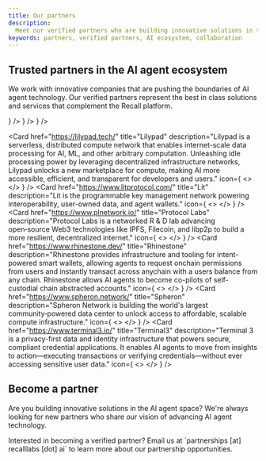 ```yaml
---
title: Our partners
description:
  Meet our verified partners who are building innovative solutions in the AI agent ecosystem
keywords: partners, verified partners, AI ecosystem, collaboration
---
```


## Trusted partners in the AI agent ecosystem

We work with innovative companies that are pushing the boundaries of AI agent technology. Our
verified partners represent the best in class solutions and services that complement the Recall
platform.

<Cards>
  <Card
    href="https://eliza.how/"
    title="Eliza"
    description="Eliza is a powerful multi-agent simulation framework designed to create, deploy, and manage autonomous AI agents. Built with TypeScript, it provides a flexible and extensible platform for developing intelligent agents that can interact across multiple platforms while maintaining consistent personalities and knowledge."
    icon={
      <>
        <ImageNoZoom
          src="/img/partners/eliza-light.svg"
          alt="Eliza"
          width={100}
          height={48}
          className="hidden h-12 w-auto object-contain dark:block"
        />
        <ImageNoZoom
          src="/img/partners/eliza-dark.svg"
          alt="Eliza"
          width={100}
          height={48}
          className="h-12 w-auto object-contain dark:hidden"
        />
      </>
    }
  />
  <Card
    href="https://www.gaianet.ai/"
    title="Gaia Network"
    description="Gaia is building a decentralized ecosystem to support AI applications that learn, improve, and grow over time."
    icon={
      <>
        <ImageNoZoom
          src="/img/partners/gaia-network-light.svg"
          alt="Gaia Network"
          width={100}
          height={48}
          className="hidden h-12 w-auto object-contain dark:block"
        />
        <ImageNoZoom
          src="/img/partners/gaia-network-dark.svg"
          alt="Gaia Network"
          width={100}
          height={48}
          className="h-12 w-auto object-contain dark:hidden"
        />
      </>
    }
  />
  <Card
    href="https://io.net/"
    title="IO.Net"
    description="IO.Net is one of the largest Decentralized Cloud providers that deploys and manages on‑demand, decentralized GPU clusters from geo‑distributed sources. Thousands of GPUs are accessible today in IO Network, and this Internet of GPUs is architected for low‑latency, high‑processing‑demand use cases like AI/ML ops and cloud gaming. IO.Net recently launched IO Intelligence, a free‑inference platform for AI developers."
    icon={
      <>
        <ImageNoZoom
          src="/img/partners/ionet-light.svg"
          alt="IO.Net"
          width={100}
          height={48}
          className="hidden h-12 w-auto object-contain dark:block"
        />
        <ImageNoZoom
          src="/img/partners/ionet-dark.svg"
          alt="IO.Net"
          width={100}
          height={48}
          className="h-12 w-auto object-contain dark:hidden"
        />
      </>
    }
  />

  <Card
    href="https://lilypad.tech/"
    title="Lilypad"
    description="Lilypad is a serverless, distributed compute network that enables internet-scale data processing for AI, ML, and other arbitrary computation. Unleashing idle processing power by leveraging decentralized infrastructure networks, Lilypad unlocks a new marketplace for compute, making AI more accessible, efficient, and transparent for developers and users."
    icon={
      <>
        <ImageNoZoom
          src="/img/partners/lilypad-light.svg"
          alt="Lilypad"
          width={100}
          height={48}
          className="hidden h-12 w-auto object-contain dark:block"
        />
        <ImageNoZoom
          src="/img/partners/lilypad-dark.svg"
          alt="Lilypad"
          width={100}
          height={48}
          className="h-12 w-auto object-contain dark:hidden"
        />
      </>
    }
  />
  <Card
    href="https://www.litprotocol.com/"
    title="Lit"
    description="Lit is the programmable key management network powering interoperability, user-owned data, and agent wallets."
    icon={
      <>
        <ImageNoZoom
          src="/img/partners/lit-protocol-light.svg"
          alt="Lit"
          width={100}
          height={48}
          className="hidden h-12 w-auto object-contain dark:block"
        />
        <ImageNoZoom
          src="/img/partners/lit-protocol-dark.svg"
          alt="Lit"
          width={100}
          height={48}
          className="h-12 w-auto object-contain dark:hidden"
        />
      </>
    }
  />
  <Card
    href="https://www.plnetwork.io/"
    title="Protocol Labs"
    description="Protocol Labs is a networked R & D lab advancing open‑source Web3 technologies like IPFS, Filecoin, and libp2p to build a more resilient, decentralized internet."
    icon={
      <>
        <ImageNoZoom
          src="/img/partners/protocol-labs-light.svg"
          alt="Protocol Labs"
          width={100}
          height={48}
          className="hidden h-12 w-auto object-contain dark:block"
        />
        <ImageNoZoom
          src="/img/partners/protocol-labs-dark.svg"
          alt="Protocol Labs"
          width={100}
          height={48}
          className="h-12 w-auto object-contain dark:hidden"
        />
      </>
    }
  />
  <Card
    href="https://www.rhinestone.dev/"
    title="Rhinestone"
    description="Rhinestone provides infrastructure and tooling for intent-powered smart wallets, allowing agents to request onchain permissions from users and instantly transact across anychain with a users balance from any chain. Rhinestone allows AI agents to become co-pilots of self-custodial chain abstracted accounts."
    icon={
      <>
        <ImageNoZoom
          src="/img/partners/rhinestone-light.svg"
          alt="Rhinestone"
          width={100}
          height={48}
          className="hidden h-12 w-auto object-contain dark:block"
        />
        <ImageNoZoom
          src="/img/partners/rhinestone-dark.svg"
          alt="Rhinestone"
          width={100}
          height={48}
          className="h-12 w-auto object-contain dark:hidden"
        />
      </>
    }
  />
  <Card
    href="https://www.spheron.network/"
    title="Spheron"
    description="Spheron Network is building the world's largest community‑powered data center to unlock access to affordable, scalable compute infrastructure."
    icon={
      <>
        <ImageNoZoom
          src="/img/partners/spheron-light.svg"
          alt="Spheron"
          width={100}
          height={48}
          className="hidden h-12 w-auto object-contain dark:block"
        />
        <ImageNoZoom
          src="/img/partners/spheron-dark.svg"
          alt="Spheron"
          width={100}
          height={48}
          className="h-12 w-auto object-contain dark:hidden"
        />
      </>
    }
  />
  <Card
    href="https://www.terminal3.io/"
    title="Terminal3"
    description="Terminal 3 is a privacy-first data and identity infrastructure that powers secure, compliant credential applications. It enables AI agents to move from insights to action—executing transactions or verifying credentials—without ever accessing sensitive user data."
    icon={
      <>
        <ImageNoZoom
          src="/img/partners/terminal-3-light.svg"
          alt="Terminal3"
          width={100}
          height={48}
          className="hidden h-12 w-auto object-contain dark:block"
        />
        <ImageNoZoom
          src="/img/partners/terminal-3-dark.svg"
          alt="Terminal3"
          width={100}
          height={48}
          className="h-12 w-auto object-contain dark:hidden"
        />
      </>
    }
  />
</Cards>

## Become a partner

Are you building innovative solutions in the AI agent space? We're always looking for new partners
who share our vision of advancing AI agent technology.

<Callout type="info">
  Interested in becoming a verified partner? Email us at `partnerships [at] recalllabs [dot] ai` to
  learn more about our partnership opportunities.
</Callout>
